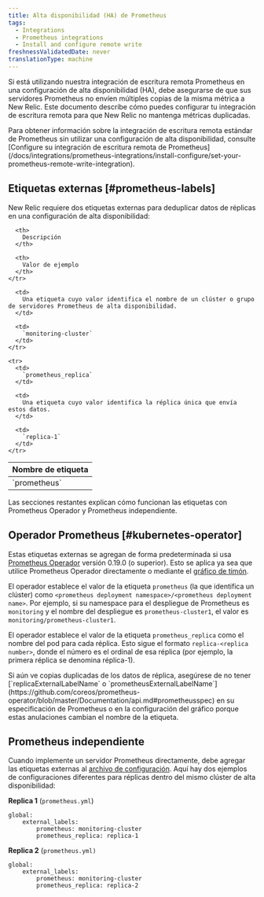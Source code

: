 ```yaml
---
title: Alta disponibilidad (HA) de Prometheus
tags:
  - Integrations
  - Prometheus integrations
  - Install and configure remote write
freshnessValidatedDate: never
translationType: machine
---
```


Si está utilizando nuestra integración de escritura remota Prometheus en una configuración de alta disponibilidad (HA), debe asegurarse de que sus servidores Prometheus no envíen múltiples copias de la misma métrica a New Relic. Este documento describe cómo puedes configurar tu integración de escritura remota para que New Relic no mantenga métricas duplicadas.

<Callout variant="tip">
  Para obtener información sobre la integración de escritura remota estándar de Prometheus sin utilizar una configuración de alta disponibilidad, consulte [Configure su integración de escritura remota de Prometheus](/docs/integrations/prometheus-integrations/install-configure/set-your-prometheus-remote-write-integration).
</Callout>

## Etiquetas externas [#prometheus-labels]

New Relic requiere dos etiquetas externas para deduplicar datos de réplicas en una configuración de alta disponibilidad:

<table>
  <thead>
    <tr>
      <th>
        Nombre de etiqueta
      </th>

      <th>
        Descripción
      </th>

      <th>
        Valor de ejemplo
      </th>
    </tr>
  </thead>

  <tbody>
    <tr>
      <td>
        `prometheus`
      </td>

      <td>
        Una etiqueta cuyo valor identifica el nombre de un clúster o grupo de servidores Prometheus de alta disponibilidad.
      </td>

      <td>
        `monitoring-cluster`
      </td>
    </tr>

    <tr>
      <td>
        `prometheus_replica`
      </td>

      <td>
        Una etiqueta cuyo valor identifica la réplica única que envía estos datos.
      </td>

      <td>
        `replica-1`
      </td>
    </tr>
  </tbody>
</table>

Las secciones restantes explican cómo funcionan las etiquetas con Prometheus Operador y Prometheus independiente.

## Operador Prometheus [#kubernetes-operator]

Estas etiquetas externas se agregan de forma predeterminada si usa [Prometheus Operador](https://github.com/coreos/prometheus-operator) versión 0.19.0 (o superior). Esto se aplica ya sea que utilice Prometheus Operador directamente o mediante el [gráfico de timón](https://hub.helm.sh/charts/stable/prometheus-operator).

El operador establece el valor de la etiqueta `prometheus` (la que identifica un clúster) como `<prometheus deployment namespace>/<prometheus deployment name>`. Por ejemplo, si su namespace para el despliegue de Prometheus es `monitoring` y el nombre del despliegue es `prometheus-cluster1`, el valor es `monitoring/prometheus-cluster1`.

El operador establece el valor de la etiqueta `prometheus_replica` como el nombre del pod para cada réplica. Esto sigue el formato `replica-<replica number>`, donde el número es el ordinal de esa réplica (por ejemplo, la primera réplica se denomina réplica-1).

<Callout variant="tip">
  Si aún ve copias duplicadas de los datos de réplica, asegúrese de no tener [`replicaExternalLabelName` o `prometheusExternalLabelName`](https://github.com/coreos/prometheus-operator/blob/master/Documentation/api.md#prometheusspec) en su especificación de Prometheus o en la configuración del gráfico porque estas anulaciones cambian el nombre de la etiqueta.
</Callout>

## Prometheus independiente

Cuando implemente un servidor Prometheus directamente, debe agregar las etiquetas externas al [archivo de configuración](https://prometheus.io/docs/prometheus/latest/configuration/configuration/). Aquí hay dos ejemplos de configuraciones diferentes para réplicas dentro del mismo clúster de alta disponibilidad:

<DoNotTranslate>**Replica 1**</DoNotTranslate> (`prometheus.yml`)

```
global:
	external_labels:
		prometheus: monitoring-cluster
		prometheus_replica: replica-1
```

<DoNotTranslate>**Replica 2**</DoNotTranslate> (`prometheus.yml)`

```
global:
	external_labels:
		prometheus: monitoring-cluster
		prometheus_replica: replica-2
```